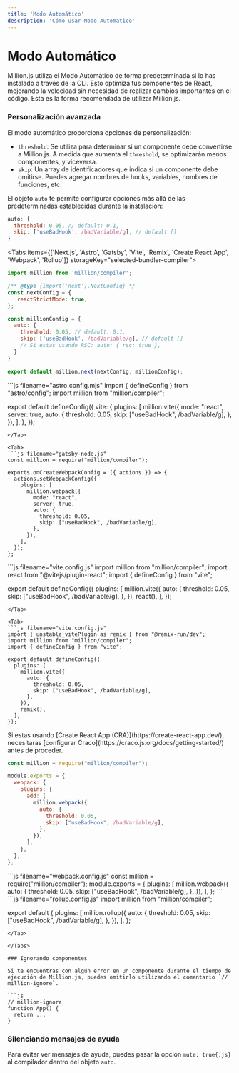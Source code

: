 ```yaml
---
title: 'Modo Automático'
description: 'Cómo usar Modo Automático'
---
```



# Modo Automático

Million.js utiliza el Modo Automático de forma predeterminada si lo has instalado a través de la CLI.
Esto optimiza tus componentes de React, mejorando la velocidad sin necesidad de realizar cambios importantes en el código. Esta es la forma recomendada de utilizar Million.js.

### Personalización avanzada

El modo automático proporciona opciones de personalización:

- `threshold`: Se utiliza para determinar si un componente debe convertirse a Million.js. A medida que aumenta el `threshold`, se optimizarán menos componentes, y viceversa.
- `skip`: Un array de identificadores que indica si un componente debe omitirse. Puedes agregar nombres de hooks, variables, nombres de funciones, etc.

El objeto `auto` te permite configurar opciones más allá de las predeterminadas establecidas durante la instalación:

```js
auto: {
  threshold: 0.05, // default: 0.1,
  skip: ['useBadHook', /badVariable/g], // default []
}
```

<Tabs items={['Next.js', 'Astro', 'Gatsby', 'Vite', 'Remix', 'Create React App', 'Webpack', 'Rollup']} storageKey="selected-bundler-compiler">
<Tab>
```js filename="next.config.mjs"
import million from 'million/compiler';

/** @type {import('next').NextConfig} */
const nextConfig = {
   reactStrictMode: true,
};

const millionConfig = {
  auto: {
    threshold: 0.05, // default: 0.1,
    skip: ['useBadHook', /badVariable/g], // default []
    // Si estas usando RSC: auto: { rsc: true },
  }
}

export default million.next(nextConfig, millionConfig);
```
</Tab>

<Tab>
```js filename="astro.config.mjs"
import { defineConfig } from "astro/config";
import million from "million/compiler";

export default defineConfig({
  vite: {
    plugins: [
      million.vite({
        mode: "react",
        server: true,
        auto: {
          threshold: 0.05,
          skip: ["useBadHook", /badVariable/g],
        },
      }),
    ],
  },
});
```
</Tab>

<Tab>
```js filename="gatsby-node.js"
const million = require("million/compiler");

exports.onCreateWebpackConfig = ({ actions }) => {
  actions.setWebpackConfig({
    plugins: [
      million.webpack({
        mode: "react",
        server: true,
        auto: {
          threshold: 0.05,
          skip: ["useBadHook", /badVariable/g],
        },
      }),
    ],
  });
};
```
</Tab>

<Tab>
```js filename="vite.config.js"
import million from "million/compiler";
import react from "@vitejs/plugin-react";
import { defineConfig } from "vite";

export default defineConfig({
  plugins: [
    million.vite({
      auto: {
        threshold: 0.05,
        skip: ["useBadHook", /badVariable/g],
      },
    }),
    react(),
  ],
});
```
</Tab>

<Tab>
```js filename="vite.config.js"
import { unstable_vitePlugin as remix } from "@remix-run/dev";
import million from "million/compiler";
import { defineConfig } from "vite";

export default defineConfig({
  plugins: [
    million.vite({
      auto: {
        threshold: 0.05,
        skip: ["useBadHook", /badVariable/g],
      },
    }),
    remix(),
  ],
});
```
</Tab>

<Tab>
<Callout type="warning">
  Si estas usando [Create React App (CRA)](https://create-react-app.dev/), necesitaras [configurar Craco](https://craco.js.org/docs/getting-started/) antes de proceder.
</Callout>

```js filename="craco.config.js"
const million = require("million/compiler");

module.exports = {
  webpack: {
    plugins: {
      add: [
        million.webpack({
          auto: {
            threshold: 0.05,
            skip: ["useBadHook", /badVariable/g],
          },
        }),
      ],
    },
  },
};
```
</Tab>

<Tab>
```js filename="webpack.config.js"
const million = require("million/compiler");
module.exports = {
  plugins: [
    million.webpack({
      auto: {
        threshold: 0.05,
        skip: ["useBadHook", /badVariable/g],
      },
    }),
  ],
};
```
</Tab>

<Tab>
```js filename="rollup.config.js"
import million from "million/compiler";

export default {
  plugins: [
    million.rollup({
      auto: {
        threshold: 0.05,
        skip: ["useBadHook", /badVariable/g],
      },
    }),
  ],
};
```
</Tab>

</Tabs>

### Ignorando componentes

Si te encuentras con algún error en un componente durante el tiempo de ejecución de Million.js, puedes omitirlo utilizando el comentario `// million-ignore`.

```js
// million-ignore
function App() {
  return ...
}
```

### Silenciando mensajes de ayuda

Para evitar ver mensajes de ayuda, puedes pasar la opción `mute: true{:js}` al compilador dentro del objeto `auto`.
